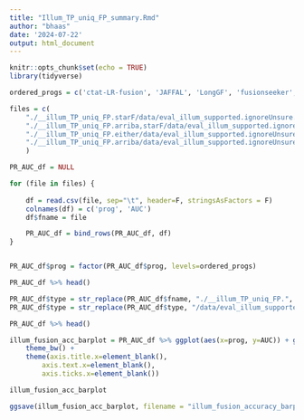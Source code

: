 ```yaml
---
title: "Illum_TP_uniq_FP_summary.Rmd"
author: "bhaas"
date: '2024-07-22'
output: html_document
---
```


```r
knitr::opts_chunk$set(echo = TRUE)
library(tidyverse)
```


```r

ordered_progs = c('ctat-LR-fusion', 'JAFFAL', 'LongGF', 'fusionseeker', 'pbfusion')


```


```r

files = c(
    "./__illum_TP_uniq_FP.starF/data/eval_illum_supported.ignoreUnsure.results.scored.PR.AUC",
    "./__illum_TP_uniq_FP.arriba,starF/data/eval_illum_supported.ignoreUnsure.results.scored.PR.AUC",
    "./__illum_TP_uniq_FP.either/data/eval_illum_supported.ignoreUnsure.results.scored.PR.AUC",
    "./__illum_TP_uniq_FP.arriba/data/eval_illum_supported.ignoreUnsure.results.scored.PR.AUC"
    )

```


```r

PR_AUC_df = NULL

for (file in files) {
    
    df = read.csv(file, sep="\t", header=F, stringsAsFactors = F)
    colnames(df) = c('prog', 'AUC')
    df$fname = file

    PR_AUC_df = bind_rows(PR_AUC_df, df)
}


PR_AUC_df$prog = factor(PR_AUC_df$prog, levels=ordered_progs)

PR_AUC_df %>% head()

```

```r

PR_AUC_df$type = str_replace(PR_AUC_df$fname, "./__illum_TP_uniq_FP.", "")
PR_AUC_df$type = str_replace(PR_AUC_df$type, "/data/eval_illum_supported.*$", "")

PR_AUC_df %>% head()

```

```r

illum_fusion_acc_barplot = PR_AUC_df %>% ggplot(aes(x=prog, y=AUC)) + geom_col(aes(fill=prog)) + facet_wrap(~type, ncol=4) +
    theme_bw() +
    theme(axis.title.x=element_blank(),
        axis.text.x=element_blank(),
        axis.ticks.x=element_blank())

illum_fusion_acc_barplot 

```

```r

ggsave(illum_fusion_acc_barplot, filename = "illum_fusion_accuracy_barplot.svg", width=7, height=3.5)


```







